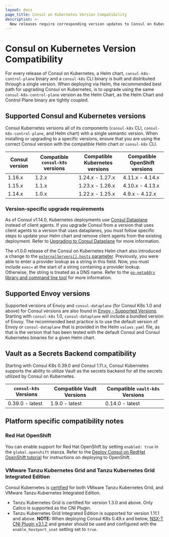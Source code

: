 ```yaml
---
layout: docs
page_title: Consul on Kubernetes Version Compatibility
description: >-
  New releases require corresponding version updates to Consul on Kubernetes and its Helm chart. Review the compatibility matrix for Consul and consul-k8s and additional notes for integrating Vault and third-party platforms.
---
```


# Consul on Kubernetes Version Compatibility

For every release of Consul on Kubernetes, a Helm chart, `consul-k8s-control-plane` binary and a `consul-k8s` CLI binary is built and distributed through a single version. When deploying via Helm, the recommended best path for upgrading Consul on Kubernetes, is to upgrade using the same `consul-k8s-control-plane` version as the Helm Chart, as the Helm Chart and Control Plane binary are tightly coupled.

## Supported Consul and Kubernetes versions

Consul Kubernetes versions all of its components (`consul-k8s` CLI, `consul-k8s-control-plane`, and Helm chart) with a single semantic version. When installing or upgrading to a specific versions, ensure that you are using the correct Consul version with the compatible Helm chart or `consul-k8s` CLI.

| Consul version | Compatible `consul-k8s` versions | Compatible Kubernetes versions | Compatible OpenShift versions |
| -------------- | -------------------------------- | -------------------------------| ----------------------------- |
| 1.16.x         | 1.2.x                            | 1.24.x - 1.27.x                | 4.11.x - 4.14.x               |
| 1.15.x         | 1.1.x                            | 1.23.x - 1.26.x                | 4.10.x - 4.13.x               |
| 1.14.x         | 1.0.x                            | 1.22.x - 1.25.x                | 4.9.x - 4.12.x                |

### Version-specific upgrade requirements

As of Consul v1.14.0, Kubernetes deployments use [Consul Dataplane](/consul/docs/connect/dataplane) instead of client agents. If you upgrade Consul from a version that uses client agents to a version that uses dataplanes, you must follow specific steps to update your Helm chart and remove client agents from the existing deployment. Refer to [Upgrading to Consul Dataplane](/consul/docs/k8s/upgrade#upgrading-to-consul-dataplane) for more information.

The v1.0.0 release of the Consul on Kubernetes Helm chart also introduced a change to the [`externalServers[].hosts` parameter](/consul/docs/k8s/helm#v-externalservers-hosts). Previously, you were able to enter a provider lookup as a string in this field. Now, you must include `exec=` at the start of a string containing a provider lookup. Otherwise, the string is treated as a DNS name. Refer to the [`go-netaddrs` library and command line tool](https://github.com/hashicorp/go-netaddrs) for more information.

## Supported Envoy versions

Supported versions of Envoy and `consul-dataplane` (for Consul K8s 1.0 and above) for Consul versions are also found in [Envoy - Supported Versions](/consul/docs/connect/proxies/envoy#supported-versions). Starting with `consul-k8s` 1.0, `consul-dataplane` will include a bundled version of Envoy. The recommended best practice is to use the default version of Envoy or `consul-dataplane` that is provided in the Helm `values.yaml` file, as that is the version that has been tested with the default Consul and Consul Kubernetes binaries for a given Helm chart.

## Vault as a Secrets Backend compatibility

Starting with Consul K8s 0.39.0 and Consul 1.11.x, Consul Kubernetes supports the ability to utilize Vault as the secrets backend for all the secrets utilized by Consul on Kubernetes.

| `consul-k8s` Versions    | Compatible Vault Versions | Compatible `vault-k8s` Versions |
| ------------------------ | --------------------------| ----------------------------- |
| 0.39.0 - latest          | 1.9.0 - latest            | 0.14.0 - latest               |

## Platform specific compatibility notes

### Red Hat OpenShift

You can enable support for Red Hat OpenShift by setting `enabled: true` in the `global.openshift` stanza. Refer to the [Deploy Consul on RedHat OpenShift tutorial](https://developer.hashicorp.com/consul/tutorials/kubernetes/kubernetes-openshift-red-hat) for instructions on deploying to OpenShift. 

### VMware Tanzu Kubernetes Grid and Tanzu Kubernetes Grid Integrated Edition

Consul Kubernetes is [certified](https://marketplace.cloud.vmware.com/services/details/hashicorp-consul-1?slug=true) for both VMware Tanzu Kubernetes Grid, and VMware Tanzu Kubernetes Integrated Edition.

- Tanzu Kubernetes Grid is certified for version 1.3.0 and above. Only Calico is supported as the CNI Plugin.
- Tanzu Kubernetes Grid Integrated Edition is supported for version 1.11.1 and above. **NOTE:** When deploying Consul K8s 0.49.x and below, [NSX-T CNI Plugin v3.1.2](https://docs.vmware.com/en/VMware-NSX-T-Data-Center/3.1/rn/NSX-Container-Plugin-312-Release-Notes.html) and greater should be used and configured with the `enable_hostport_snat` setting set to `true`.


